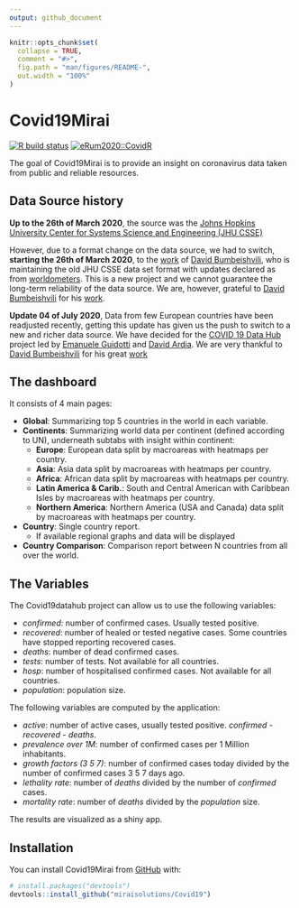 ```yaml
---
output: github_document
---
```


<!-- README.md is generated from README.Rmd. Please edit that file -->

```r
knitr::opts_chunk$set(
  collapse = TRUE,
  comment = "#>",
  fig.path = "man/figures/README-",
  out.width = "100%"
)
```

# Covid19Mirai

<!-- badges: start -->
[![R build status](https://github.com/miraisolutions/Covid19/workflows/CI-CD/badge.svg)](https://github.com/miraisolutions/Covid19/actions)
[![eRum2020::CovidR](https://badgen.net/https/runkit.io/erum2020-covidr/badge/branches/master/vitalini-covid19?cache=300)](https://milano-r.github.io/erum2020-covidr-contest/vitalini-covid19.html)
<!-- badges: end -->

The goal of Covid19Mirai is to provide an insight on coronavirus data taken from public and reliable resources.

## Data Source history

**Up to the 26th of March 2020**, the source was the [Johns Hopkins University Center for Systems Science and Engineering (JHU CSSE)](https://github.com/CSSEGISandData/COVID-19)

However, due to a format change on the data source, we had to switch, **starting the 26th of March 2020**, to the [work](https://github.com/bumbeishvili/covid19-daily-data) of [David Bumbeishvili](https://github.com/bumbeishvili), who is maintaining the old JHU CSSE data set format with updates declared as from [worldometers](https://www.worldometers.info/coronavirus/). This is a new project and we cannot guarantee the long-term reliability of the data source. We are, however, grateful to [David Bumbeishvili](https://github.com/bumbeishvili) for his [work](https://github.com/bumbeishvili/covid19-daily-data). 

**Update 04 of July 2020**, Data from few European countries have been readjusted recently, 
getting this update has given us the push to switch to a new and richer data source.
We have decided for the [COVID 19 Data Hub](https://covid19datahub.io/) project led
by [Emanuele Guidotti](https://guidotti.dev/) and [David Ardia](https://ardiad.github.io/). 
We are very thankful to [David Bumbeishvili](https://github.com/bumbeishvili) for his great
[work](https://github.com/bumbeishvili/covid19-daily-data)

## The dashboard

It consists of 4 main pages:   

* **Global**: Summarizing top 5 countries in the world in each variable.   
* **Continents**: Summarizing world data per continent (defined according to UN), underneath subtabs with insight within continent:   
  + **Europe**: European data split by macroareas with heatmaps per country.   
  + **Asia**: Asia data split by macroareas with heatmaps per country.  
  + **Africa**: African data split by macroareas with heatmaps per country.   
  + **Latin America & Carib.**: South and Central American with Caribbean Isles  by macroareas with heatmaps per country.   
  + **Northern America**: Northern America (USA and Canada) data split by macroareas with heatmaps per country.   
* **Country**: Single country report.   
  + If available regional graphs and data will be displayed
* **Country Comparison**: Comparison report between N countries from all over the world.  

## The Variables

The Covid19datahub project can allow us to use the following variables:  

* _confirmed_: number of confirmed cases. Usually tested positive.  
* _recovered_: number of healed or tested negative cases. Some countries have stopped reporting recovered cases.   
* _deaths_: number of dead confirmed cases.   
* _tests_: number of tests. Not available for all countries.    
* _hosp_: number of hospitalised confirmed cases. Not available for all countries.  
* _population_: population size.  

The following variables are computed by the application:   

* _active_: number of active cases, usually tested positive. _confirmed_ - _recovered_ - _deaths_.   
* _prevalence over 1M_: number of confirmed cases per 1 Million inhabitants.  
* _growth factors (3 5 7)_: number of confirmed cases today divided by the number of confirmed cases 3 5 7 days ago.   
* _lethality rate_: number of _deaths_ divided by the number of _confirmed_ cases.   
* _mortality rate_: number of _deaths_ divided by the _population_ size.   

The results are visualized as a shiny app.

## Installation

You can install Covid19Mirai from [GitHub](https://github.com/) with:

``` r
# install.packages("devtools")
devtools::install_github("miraisolutions/Covid19")
```
